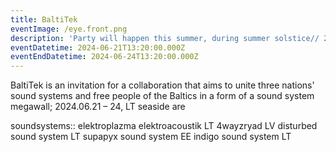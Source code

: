 ```yaml
---
title: BaltiTek
eventImage: /eye.front.png
description: 'Party will happen this summer, during summer solstice// 23/23/23/23/23/23'
eventDatetime: 2024-06-21T13:20:00.000Z
eventEndDatetime: 2024-06-24T13:20:00.000Z
---
```


BaltiTek is an invitation for a collaboration that aims to unite three nations' sound systems and free people of the Baltics in a form of a sound system megawall; 2024.06.21 – 24, LT seaside are

soundsystems::
elektroplazma elektroacoustik LT
4wayzryad LV
disturbed sound system LT
supapyx sound system EE
indigo sound system LT
